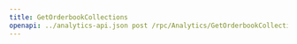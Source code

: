 ---
title: GetOrderbookCollections
openapi: ../analytics-api.json post /rpc/Analytics/GetOrderbookCollections
---
